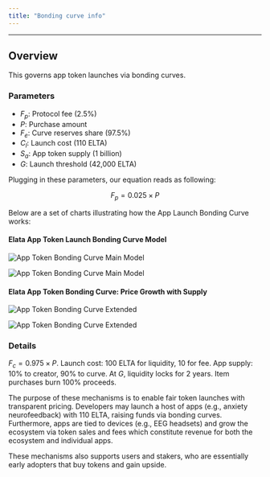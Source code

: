 ```yaml
---
title: "Bonding curve info"
---
```


---

## Overview

This governs app token launches via bonding curves.

### Parameters

- $F_p$: Protocol fee (2.5%)
- $P$: Purchase amount
- $F_e$: Curve reserves share (97.5%)
- $C_l$: Launch cost (110 ELTA)
- $S_a$: App token supply (1 billion)
- $G$: Launch threshold (42,000 ELTA)

Plugging in these parameters, our equation reads as following:

$$
F_p = 0.025 × P
$$

Below are a set of charts illustrating how the App Launch Bonding Curve works:

#### Elata App Token Launch Bonding Curve Model

<img
  src="/images/main/bonding-curve-model-main-light.svg"
  alt="App Token Bonding Curve Main Model"
  className="block dark:hidden"
/>

<img
  src="/images/main/bonding-curve-model-main-dark.svg"
  alt="App Token Bonding Curve Main Model"
  className="hidden dark:block"
/>

#### Elata App Token Bonding Curve: Price Growth with Supply

<img
  src="/images/main/bonding-curve-chart-extended-light.svg"
  alt="App Token Bonding Curve Extended"
  className="block dark:hidden"
/>

<img
  src="/images/main/bonding-curve-chart-extended-dark.svg"
  alt="App Token Bonding Curve Extended"
  className="hidden dark:block"
/>

### Details

$F_c = 0.975 × P.$ Launch cost: 100 ELTA for liquidity, 10 for fee. App supply: 10% to creator, 90% to curve. At $G$, liquidity locks for 2 years. Item purchases burn 100% proceeds.

The purpose of these mechanisms is to enable fair token launches with transparent pricing. Developers may launch a host of apps (e.g., anxiety neurofeedback) with 110 ELTA, raising funds via bonding curves. Furthermore, apps are tied to devices (e.g., EEG headsets) and grow the ecosystem via token sales and fees which constitute revenue for both the ecosystem and individual apps.

These mechanisms also supports users and stakers, who are essentially early adopters that buy tokens and gain upside.
